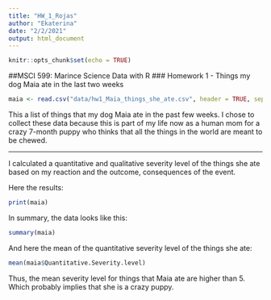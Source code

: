 ```yaml
---
title: "HW_1_Rojas"
author: "Ekaterina"
date: "2/2/2021"
output: html_document
---
```


```r
knitr::opts_chunk$set(echo = TRUE)
```

##MSCI 599: Marince Science Data with R 
### Homework 1 - Things my dog Maia ate in the last two weeks 

```r
maia <- read.csv("data/hw1_Maia_things_she_ate.csv", header = TRUE, sep= ",")
```

This a list of things that my dog Maia ate in the past few weeks. I chose to collect these data because this is part of my life now as a human mom for a crazy 7-month puppy who thinks that all the things in the world are meant to be chewed. 

*** 

I calculated a quantitative and qualitative severity level of the things she ate based on my reaction and the outcome, consequences of the event. 

Here the results: 

``` r

print(maia)
```

In summary, the data looks like this: 

``` r

summary(maia)
```

And here the mean of the quantitative severity level of the things she ate: 

```r

mean(maia$Quantitative.Severity.level)
```
Thus, the mean severity level for things that Maia ate are higher than 5. Which probably implies that she is a crazy puppy. 

